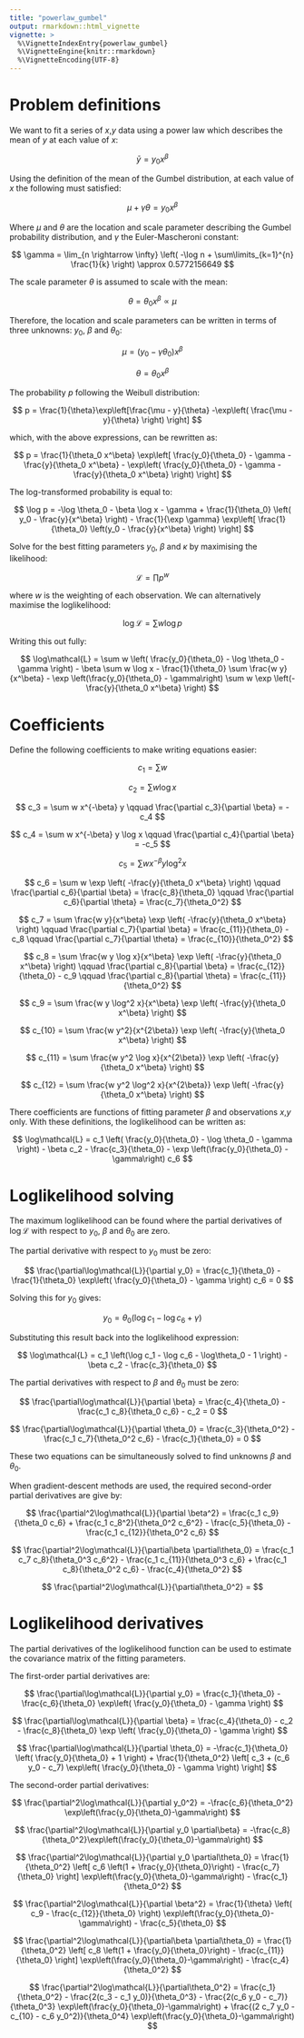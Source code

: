 ```yaml
---
title: "powerlaw_gumbel"
output: rmarkdown::html_vignette
vignette: >
  %\VignetteIndexEntry{powerlaw_gumbel}
  %\VignetteEngine{knitr::rmarkdown}
  %\VignetteEncoding{UTF-8}
---
```



# Problem definitions

We want to fit a series of $x$,$y$ data using a power law which describes the mean of $y$ at each value of $x$:

$$
\bar{y} = y_0 x^\beta
$$

Using the definition of the mean of the Gumbel distribution, at each value of $x$ the following must satisfied:

$$
\mu + \gamma \theta = y_0 x^\beta
$$

Where $\mu$ and $\theta$ are the location and scale parameter describing the Gumbel probability distribution, and $\gamma$ the Euler-Mascheroni constant:

$$
\gamma 
= \lim_{n \rightarrow \infty} \left( -\log n + \sum\limits_{k=1}^{n} \frac{1}{k} \right)
\approx 0.5772156649
$$ 

The scale parameter $\theta$ is assumed to scale with the mean:

$$
\theta = \theta_0 x^\beta 
\propto
\mu
$$

Therefore, the location and scale parameters can be written in terms of three unknowns: $y_0$, $\beta$ and $\theta_0$:

$$ 
\mu = \left( y_0 - \gamma \theta_0 \right) x^\beta
$$


$$ 
\theta = \theta_0 x^\beta
$$

The probability $p$ following the Weibull distribution:

$$ 
p = \frac{1}{\theta}\exp\left[\frac{\mu - y}{\theta} -\exp\left( \frac{\mu - y}{\theta} \right) \right]
$$

which, with the above expressions, can be rewritten as:

$$
p = \frac{1}{\theta_0 x^\beta} \exp\left[
\frac{y_0}{\theta_0} - \gamma - \frac{y}{\theta_0 x^\beta} 
- \exp\left( \frac{y_0}{\theta_0} - \gamma - \frac{y}{\theta_0 x^\beta}  \right) \right]
$$

The log-transformed probability is equal to:

$$
\log p = 
-\log \theta_0 - \beta \log x - \gamma + 
\frac{1}{\theta_0} \left( y_0 - \frac{y}{x^\beta} \right) - 
\frac{1}{\exp \gamma} \exp\left[ \frac{1}{\theta_0} \left(y_0 - \frac{y}{x^\beta} \right) \right]
$$

Solve for the best fitting parameters $y_0$, $\beta$ and $\kappa$ by maximising the likelihood:

$$
\mathcal{L} = \prod p^w
$$

where $w$ is the weighting of each observation. We can alternatively maximise the loglikelihood:

$$
\log\mathcal{L} = \sum w \log p
$$

Writing this out fully:

$$
\log\mathcal{L} = 
\sum w \left( \frac{y_0}{\theta_0} - \log \theta_0 - \gamma \right) 
- \beta \sum w \log x 
- \frac{1}{\theta_0} \sum \frac{w y}{x^\beta}
- \exp \left(\frac{y_0}{\theta_0} - \gamma\right) \sum w \exp \left(- \frac{y}{\theta_0 x^\beta} \right)
$$

# Coefficients

Define the following coefficients to make writing equations easier:

$$
c_1 = \sum w
$$

$$
c_2 = \sum w \log x
$$

$$
c_3 = \sum w x^{-\beta} y
\qquad
\frac{\partial c_3}{\partial \beta} = -c_4
$$

$$ 
c_4 = \sum w x^{-\beta} y \log x
\qquad
\frac{\partial c_4}{\partial \beta} = -c_5
$$

$$ 
c_5 = \sum w x^{-\beta} y \log^2 x
$$

$$ 
c_6 = \sum w \exp \left( -\frac{y}{\theta_0 x^\beta} \right)
\qquad
\frac{\partial c_6}{\partial \beta} = \frac{c_8}{\theta_0}
\qquad
\frac{\partial c_6}{\partial \theta} = \frac{c_7}{\theta_0^2}
$$

$$ 
c_7 = \sum \frac{w y}{x^\beta} \exp \left( -\frac{y}{\theta_0 x^\beta} \right)
\qquad
\frac{\partial c_7}{\partial \beta} = \frac{c_{11}}{\theta_0} - c_8
\qquad
\frac{\partial c_7}{\partial \theta} = \frac{c_{10}}{\theta_0^2}
$$

$$ 
c_8 = \sum \frac{w y \log x}{x^\beta} \exp \left( -\frac{y}{\theta_0 x^\beta} \right)
\qquad
\frac{\partial c_8}{\partial \beta} = \frac{c_{12}}{\theta_0} - c_9
\qquad
\frac{\partial c_8}{\partial \theta} = \frac{c_{11}}{\theta_0^2}
$$

$$ 
c_9 = \sum \frac{w y \log^2 x}{x^\beta} \exp \left( -\frac{y}{\theta_0 x^\beta} \right)
$$

$$ 
c_{10} = \sum \frac{w y^2}{x^{2\beta}} \exp \left( -\frac{y}{\theta_0 x^\beta} \right)
$$

$$ 
c_{11} = \sum \frac{w y^2 \log x}{x^{2\beta}} \exp \left( -\frac{y}{\theta_0 x^\beta} \right)
$$

$$ 
c_{12} = \sum \frac{w y^2 \log^2 x}{x^{2\beta}} \exp \left( -\frac{y}{\theta_0 x^\beta} \right)
$$

There coefficients are functions of fitting parameter $\beta$ and observations $x$,$y$ only. With these definitions, the loglikelihood can be written as:

$$
\log\mathcal{L} = 
c_1 \left( \frac{y_0}{\theta_0} - \log \theta_0 - \gamma \right) 
- \beta c_2
- \frac{c_3}{\theta_0} 
- \exp \left(\frac{y_0}{\theta_0} - \gamma\right) c_6
$$

# Loglikelihood solving

The maximum loglikelihood can be found where the partial derivatives of $\log\mathcal{L}$ with respect to $y_0$, $\beta$ and $\theta_0$ are zero.

The partial derivative with respect to $y_0$ must be zero:

$$
\frac{\partial\log\mathcal{L}}{\partial y_0} = 
\frac{c_1}{\theta_0} - \frac{1}{\theta_0} \exp\left( \frac{y_0}{\theta_0} - \gamma \right) c_6 = 0
$$

Solving this for $y_0$ gives:

$$
y_0 = \theta_0 \left(\log c_1 - \log c_6 + \gamma \right)
$$

Substituting this result back into the loglikelihood expression:

$$
\log\mathcal{L} = 
c_1 \left(\log c_1 - \log c_6 - \log\theta_0 - 1 \right) - 
\beta c_2 - 
\frac{c_3}{\theta_0} 
$$

The partial derivatives with respect to $\beta$ and $\theta_0$ must be zero:

$$
\frac{\partial\log\mathcal{L}}{\partial \beta} = 
\frac{c_4}{\theta_0} - \frac{c_1 c_8}{\theta_0 c_6} - c_2
= 0
$$

$$
\frac{\partial\log\mathcal{L}}{\partial \theta_0} = 
\frac{c_3}{\theta_0^2} - \frac{c_1 c_7}{\theta_0^2 c_6} - \frac{c_1}{\theta_0}
= 0
$$

These two equations can be simultaneously solved to find unknowns $\beta$ and $\theta_0$.

When gradient-descent methods are used, the required second-order partial derivatives are give by:

$$
\frac{\partial^2\log\mathcal{L}}{\partial \beta^2} = 
\frac{c_1 c_9}{\theta_0 c_6} + 
\frac{c_1 c_8^2}{\theta_0^2 c_6^2} - 
\frac{c_5}{\theta_0} - 
\frac{c_1 c_{12}}{\theta_0^2 c_6}
$$

$$
\frac{\partial^2\log\mathcal{L}}{\partial\beta \partial\theta_0} = 
\frac{c_1 c_7 c_8}{\theta_0^3 c_6^2} - \frac{c_1 c_{11}}{\theta_0^3 c_6} + \frac{c_1 c_8}{\theta_0^2 c_6} - \frac{c_4}{\theta_0^2}
$$

$$
\frac{\partial^2\log\mathcal{L}}{\partial\theta_0^2} = 
$$


# Loglikelihood derivatives

The partial derivatives of the loglikelihood function can be used to estimate the covariance matrix of the fitting parameters.

The first-order partial derivatives are:

$$
\frac{\partial\log\mathcal{L}}{\partial y_0} = 
\frac{c_1}{\theta_0} - \frac{c_6}{\theta_0} \exp\left( \frac{y_0}{\theta_0} - \gamma \right) 
$$

$$
\frac{\partial\log\mathcal{L}}{\partial \beta} = 
\frac{c_4}{\theta_0} - c_2 - \frac{c_8}{\theta_0} \exp \left( \frac{y_0}{\theta_0} - \gamma \right)
$$

$$
\frac{\partial\log\mathcal{L}}{\partial \theta_0} = 
-\frac{c_1}{\theta_0} \left( \frac{y_0}{\theta_0} + 1 \right) + 
\frac{1}{\theta_0^2} \left[ c_3 + (c_6 y_0 - c_7) \exp\left( \frac{y_0}{\theta_0} - \gamma \right) \right]
$$

The second-order partial derivatives:

$$
\frac{\partial^2\log\mathcal{L}}{\partial y_0^2} =
-\frac{c_6}{\theta_0^2} \exp\left(\frac{y_0}{\theta_0}-\gamma\right)
$$

$$
\frac{\partial^2\log\mathcal{L}}{\partial y_0 \partial\beta} =
-\frac{c_8}{\theta_0^2}\exp\left(\frac{y_0}{\theta_0}-\gamma\right)
$$

$$
\frac{\partial^2\log\mathcal{L}}{\partial y_0 \partial\theta_0} = 
\frac{1}{\theta_0^2} \left[ c_6 \left(1 + \frac{y_0}{\theta_0}\right) - \frac{c_7}{\theta_0} \right] \exp\left(\frac{y_0}{\theta_0}-\gamma\right) - 
\frac{c_1}{\theta_0^2}
$$

$$
\frac{\partial^2\log\mathcal{L}}{\partial \beta^2} = 
\frac{1}{\theta} \left( c_9 - \frac{c_{12}}{\theta_0} \right) \exp\left(\frac{y_0}{\theta_0}-\gamma\right) - 
\frac{c_5}{\theta_0}
$$

$$
\frac{\partial^2\log\mathcal{L}}{\partial\beta \partial\theta_0} = 
\frac{1}{\theta_0^2} \left[ c_8 \left(1 + \frac{y_0}{\theta_0}\right) - \frac{c_{11}}{\theta_0} \right] \exp\left(\frac{y_0}{\theta_0}-\gamma\right) - 
\frac{c_4}{\theta_0^2}
$$

$$
\frac{\partial^2\log\mathcal{L}}{\partial\theta_0^2} = 
\frac{c_1}{\theta_0^2} -
\frac{2(c_3 - c_1 y_0)}{\theta_0^3} - 
\frac{2(c_6 y_0 - c_7)}{\theta_0^3} \exp\left(\frac{y_0}{\theta_0}-\gamma\right) +
\frac{(2 c_7 y_0 - c_{10} - c_6 y_0^2)}{\theta_0^4} \exp\left(\frac{y_0}{\theta_0}-\gamma\right)
$$
